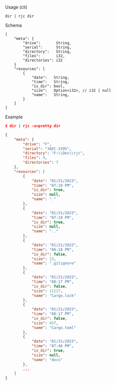 Usage (cli)

```
dir | rjc dir
```

Schema

```
[
    "meta": {
        "drive":       String,
        "serial":      String,
        "directory":   String,
        "files":       i32,
        "directories": i32
    }
    "resources": [
        {
            "date":   String,
            "time":   String,
            "is_dir": bool,
            "size":   Option<i32>, // i32 | null
            "name":   String,
        }
    ]
]
```

Example

```json
$ dir | rjc -o=pretty dir

{
    "meta": {
        "drive": "F",
        "serial": "38EC-3395",
        "directory": "F:\\Dev\\rjc",
        "files": 4,
        "directories": 7
    },
    "resources": [
        {
            "date": "01/31/2023",
            "time": "07:19 PM",
            "is_dir": true,
            "size": null,
            "name": "."
        },
        {
            "date": "01/31/2023",
            "time": "07:19 PM",
            "is_dir": true,
            "size": null,
            "name": ".."
        },
        {
            "date": "01/21/2023",
            "time": "08:18 PM",
            "is_dir": false,
            "size": 13,
            "name": ".gitignore"
        },
        {
            "date": "01/21/2023",
            "time": "08:17 PM",
            "is_dir": false,
            "size": 11117,
            "name": "Cargo.lock"
        },
        {
            "date": "01/21/2023",
            "time": "08:17 PM",
            "is_dir": false,
            "size": 437,
            "name": "Cargo.toml"
        },
        {
            "date": "01/31/2023",
            "time": "07:46 PM",
            "is_dir": true,
            "size": null,
            "name": "docs"
        },
        ...
    ]
}
```
